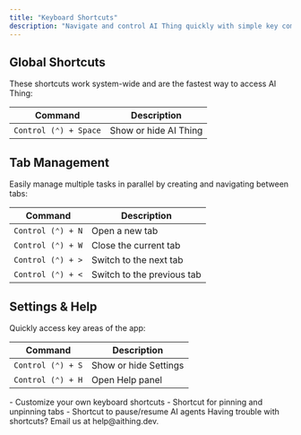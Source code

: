 ```yaml
---
title: "Keyboard Shortcuts"
description: "Navigate and control AI Thing quickly with simple key combinations"
---
```


<Card title="Get Started" href="quickstart" icon="rocket" horizontal arrow="true"></Card>

## Global Shortcuts

These shortcuts work system-wide and are the fastest way to access AI Thing:

| Command                  | Description           |
|--------------------------|------------------------|
| `Control (⌃) + Space`    | Show or hide AI Thing  |

## Tab Management

Easily manage multiple tasks in parallel by creating and navigating between tabs:

| Command                  | Description           |
|--------------------------|------------------------|
| `Control (⌃) + N`        | Open a new tab         |
| `Control (⌃) + W`        | Close the current tab  |
| `Control (⌃) + >`        | Switch to the next tab |
| `Control (⌃) + <`        | Switch to the previous tab |

## Settings & Help

Quickly access key areas of the app:

| Command                  | Description               |
|--------------------------|----------------------------|
| `Control (⌃) + S`        | Show or hide Settings      |
| `Control (⌃) + H`        | Open Help panel            |


<Card title="Coming Soon" icon="stars">
  - Customize your own keyboard shortcuts  
  - Shortcut for pinning and unpinning tabs  
  - Shortcut to pause/resume AI agents
</Card>

<Note>
  Having trouble with shortcuts? Email us at help@aithing.dev.
</Note>

<Card title="Get Started" href="quickstart" icon="rocket" horizontal arrow="true"></Card>
